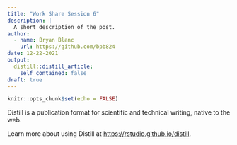 ```yaml
---
title: "Work Share Session 6"
description: |
  A short description of the post.
author:
  - name: Bryan Blanc
    url: https://github.com/bpb824
date: 12-22-2021
output:
  distill::distill_article:
    self_contained: false
draft: true
---
```



```r
knitr::opts_chunk$set(echo = FALSE)
```

Distill is a publication format for scientific and technical writing, native to the web.

Learn more about using Distill at <https://rstudio.github.io/distill>.


